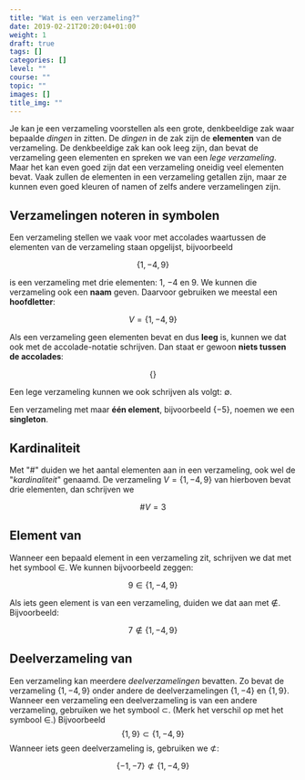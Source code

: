 ```yaml
---
title: "Wat is een verzameling?"
date: 2019-02-21T20:20:04+01:00
weight: 1
draft: true
tags: []
categories: []
level: ""
course: ""
topic: ""
images: []
title_img: ""
---
```


Je kan je een verzameling voorstellen als een grote, denkbeeldige zak waar bepaalde _dingen_ in zitten. De _dingen_ in de zak zijn de **elementen** van de verzameling. De denkbeeldige zak kan ook leeg zijn, dan bevat de verzameling geen elementen en spreken we van een _lege verzameling_. Maar het kan even goed zijn dat een verzameling oneidig veel elementen bevat. Vaak zullen de elementen in een verzameling getallen zijn, maar ze kunnen even goed kleuren of namen of zelfs andere verzamelingen zijn.

## Verzamelingen noteren in symbolen

Een verzameling stellen we vaak voor met accolades waartussen de elementen van de verzameling staan opgelijst, bijvoorbeeld

$$
\{1, -4, 9\}
$$

is een verzameling met drie elementen: $1$, $-4$ en $9$.
We kunnen die verzameling ook een **naam** geven. Daarvoor gebruiken we meestal een **hoofdletter**:

$$
V = \{1, -4, 9\}
$$


Als een verzameling geen elementen bevat en dus **leeg** is, kunnen we dat ook met de accolade-notatie schrijven. Dan staat er gewoon **niets tussen de accolades**:

$$
\{\}
$$


Een lege verzameling kunnen we ook schrijven als volgt: $\emptyset$.

Een verzameling met maar **één element**, bijvoorbeeld $\{-5\}$, noemen we een **singleton**.

## Kardinaliteit

Met "$\#$" duiden we het aantal elementen aan in een verzameling, ook wel de "_kardinaliteit_" genaamd. De verzameling $V = \{1, -4, 9\}$ van hierboven bevat drie elementen, dan schrijven we

$$
\#V=3
$$


## Element van

Wanneer een bepaald element in een verzameling zit, schrijven we dat met het symbool
$\in$. We kunnen bijvoorbeeld zeggen:

$$
9 \in \{1, -4, 9\}
$$

Als iets geen element is van een verzameling, duiden we dat aan met $\notin$. Bijvoorbeeld:

$$
7 \notin \{1, -4, 9\}
$$


## Deelverzameling van

Een verzameling kan meerdere _deelverzamelingen_ bevatten. Zo bevat de
verzameling $\{1, -4, 9\}$ onder andere de deelverzamelingen $\{1, -4\}$ en
$\{1, 9\}$. Wanneer een verzameling een deelverzameling is van een andere
verzameling, gebruiken we het symbool $\subset$.  <Mute>(Merk het
verschil op met het symbool $\in$.)</Mute> Bijvoorbeeld 
$$
\{1, 9\} \subset \{1, -4, 9\}
$$
 Wanneer iets geen deelverzameling is, gebruiken we $\not\subset$:

$$
\{-1, -7\} \not\subset \{1, -4, 9\}
$$

